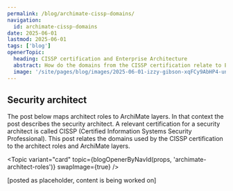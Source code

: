 ```yaml
---
permalink: /blog/archimate-cissp-domains/
navigation:
  id: archimate-cissp-domains
date: 2025-06-01
lastmod: 2025-06-01
tags: ['blog']
openerTopic:
  heading: CISSP certification and Enterprise Architecture
  abstract: How do the domains from the CISSP certification relate to Enterprise Architecture?
  image: '/site/pages/blog/images/2025-06-01-izzy-gibson-xqFCy9AbHP4-unsplash.jpg'
---
```



## Security architect

The post below maps architect roles to ArchiMate layers. In that context the
post describes the security architect. A relevant certification for a security
architect is called CISSP (Certified Information Systems Security Professional).
This post relates the domains used by the CISSP certification to the architect
roles and ArchiMate layers.

<Topic variant="card" topic={blogOpenerByNavId(props, 'archimate-architect-roles')} swapImage={true} />

[posted as placeholder, content is being worked on]
